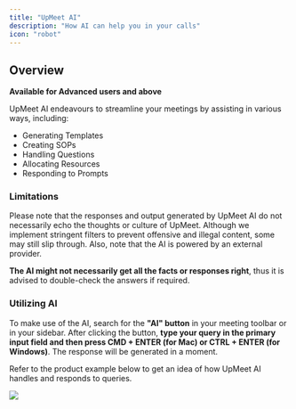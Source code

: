 ```yaml
---
title: "UpMeet AI"
description: "How AI can help you in your calls"
icon: "robot"
---
```

## Overview
<Check>**Available for Advanced users and above**</Check>

UpMeet AI endeavours to streamline your meetings by assisting in various ways, including:

* Generating Templates
* Creating SOPs
* Handling Questions
* Allocating Resources
* Responding to Prompts

### Limitations

Please note that the responses and output generated by UpMeet AI do not necessarily echo the thoughts or culture of UpMeet. Although we implement stringent filters to prevent offensive and illegal content, some may still slip through.
Also, note that the AI is powered by an external provider.

**The AI might not necessarily get all the facts or responses right**, thus it is advised to double-check the answers if required.

### Utilizing AI

To make use of the AI, search for the **"AI" button** in your meeting toolbar or in your sidebar. After clicking the button, **type your query in the primary input field and then press CMD + ENTER (for Mac) or CTRL + ENTER (for Windows)**. The response will be generated in a moment.

Refer to the product example below to get an idea of how UpMeet AI handles and responds to queries.

<Frame type="glass">
  <img src="/images/2023/ai.png" />
</Frame>
